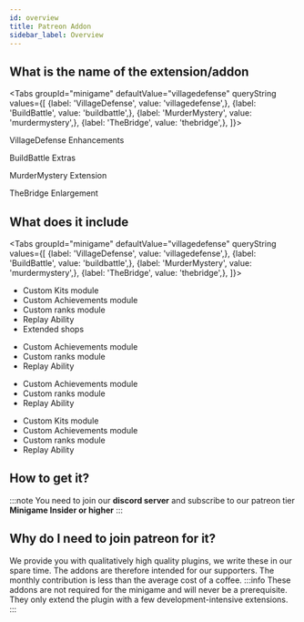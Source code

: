 ```yaml
---
id: overview
title: Patreon Addon
sidebar_label: Overview
---
```


## What is the name of the extension/addon

<Tabs groupId="minigame" defaultValue="villagedefense" queryString
  values={[
      {label: 'VillageDefense', value: 'villagedefense',},
      {label: 'BuildBattle', value: 'buildbattle',},
      {label: 'MurderMystery', value: 'murdermystery',},
      {label: 'TheBridge', value: 'thebridge',},
  ]}>
<TabItem value="villagedefense">

VillageDefense Enhancements

</TabItem>
<TabItem value="buildbattle">

BuildBattle Extras

</TabItem>
<TabItem value="murdermystery">

MurderMystery Extension

</TabItem>
<TabItem value="thebridge">

TheBridge Enlargement

</TabItem>
</Tabs>

## What does it include
<Tabs groupId="minigame" defaultValue="villagedefense" queryString
  values={[
      {label: 'VillageDefense', value: 'villagedefense',},
      {label: 'BuildBattle', value: 'buildbattle',},
      {label: 'MurderMystery', value: 'murdermystery',},
      {label: 'TheBridge', value: 'thebridge',},
  ]}>
<TabItem value="villagedefense">

- Custom Kits module
- Custom Achievements module
- Custom ranks module
- Replay Ability
- Extended shops

</TabItem>
<TabItem value="buildbattle">

- Custom Achievements module
- Custom ranks module
- Replay Ability

</TabItem>
<TabItem value="murdermystery">

- Custom Achievements module
- Custom ranks module
- Replay Ability

</TabItem>
<TabItem value="thebridge">

- Custom Kits module
- Custom Achievements module
- Custom ranks module
- Replay Ability

</TabItem>
</Tabs>




## How to get it?
:::note
You need to join our **discord server** and subscribe to our patreon tier **Minigame Insider or higher**
:::

## Why do I need to join patreon for it?
We provide you with qualitatively high quality plugins, we write these in our spare time. The addons are therefore intended for our supporters. The monthly contribution is less than the average cost of a coffee.
:::info
These addons are not required for the minigame and will never be a prerequisite. They only extend the plugin with a few development-intensive extensions. 
:::